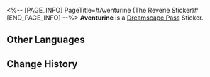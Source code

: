 <%-- [PAGE_INFO]
PageTitle=#Aventurine (The Reverie Sticker)#
[END_PAGE_INFO] --%>
{{Stub|Location information}}
{{Item Infobox
|title       = Aventurine
|id          = 223000
|image       = Dreamscape Pass Sticker Aventurine (The Reverie Sticker).png{{subst:void|<!--$UPLOAD:<<SpriteOutput/TravelBrochure/StickFigures/223000.png>-<Dreamscape Pass Sticker Aventurine (The Reverie Sticker).png>-<Item Icons>>-->}}
|type        = Dreamscape Pass Sticker
|type2       = The Reverie Stickers
|invCategory = 
|rarity      = 4
|effect      = 
|description = Digital stickers that can be used to decorate the pages of the Dreamtour Handbook. They come in many different styles.
|source1     = [[Unlocked by Default]]
}}
{{Description|No world is born prosperous, just like we are all born with nothing to our name.}}
'''Aventurine''' is a [[Dreamscape Pass]] Sticker.

==Other Languages==
{{Other Languages
|en   = Aventurine
|zhs  = 砂金
|zht  = 砂金
|ja   = アベンチュリン
|ko   = 어벤츄린
|es   = Aventurino
|fr   = Aventurine
|ru   = Авантюрин
|th   = Aventurine
|vi   = Aventurine
|de   = Aventurin
|id   = Aventurine
|pt   = Aventurine
}}

==Change History==
{{Change History|2.0}}